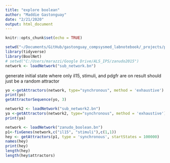 ```yaml
---
title: "explore boolean"
author: "Maddie Gastonguay"
date: "2/21/2020"
output: html_document
---
```


```r
knitr::opts_chunk$set(echo = TRUE)
```

```r
setwd("~/Documents/GitHub/gastonguay_compsysmed_labnotebook/_projects/project2/zanudo2015_SFAexploration")
library(tidyverse)
library(BoolNet)
# setwd("C:/Users/marazzi/Google Drive/ALS_IPS/zanudo2015")
network <- loadNetwork("sub_network.bn")
```

generate initial state where only il15, stimuli, and pdgfr are on
result should just be a random attractor
```r
yo <-getAttractors(network, type="synchronous", method = 'exhaustive')
print(yo)
getAttractorSequence(yo, 3)
```

```r
network2 <- loadNetwork("sub_network2.bn")
ya <-getAttractors(network2, type="synchronous", method = 'exhaustive')
print(ya)
```

```r
network <- loadNetwork("zanudo_boolean.bn")
p1<-fixGenes(network,c("il15", "stimuli"),c(1,1))
hey <- getAttractors(p1, type = 'synchronous', startStates = 100000)
names(hey)
print(hey)
length(hey)
length(hey$attractors)
```


